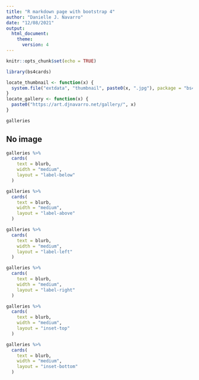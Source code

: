 ```yaml
---
title: "R markdown page with bootstrap 4"
author: "Danielle J. Navarro"
date: "12/08/2021"
output: 
  html_document:
    theme:
      version: 4
---
```



```r
knitr::opts_chunk$set(echo = TRUE)
```

```r
library(bs4cards)

locate_thumbnail <- function(x) {
  system.file("extdata", "thumbnail", paste0(x, ".jpg"), package = "bs4cards")
} 
locate_gallery <- function(x) {
  paste0("https://art.djnavarro.net/gallery/", x)
}

galleries
```


## No image

```r
galleries %>% 
  cards(
    text = blurb,
    width = "medium",
    layout = "label-below"
  )
```


```r
galleries %>% 
  cards(
    text = blurb,
    width = "medium",
    layout = "label-above"
  )
```

```r
galleries %>% 
  cards(
    text = blurb,
    width = "medium",
    layout = "label-left"
  )
```

```r
galleries %>% 
  cards(
    text = blurb,
    width = "medium",
    layout = "label-right"
  )
```

```r
galleries %>% 
  cards(
    text = blurb,
    width = "medium",
    layout = "inset-top"
  )
```

```r
galleries %>% 
  cards(
    text = blurb,
    width = "medium",
    layout = "inset-bottom"
  )
```




